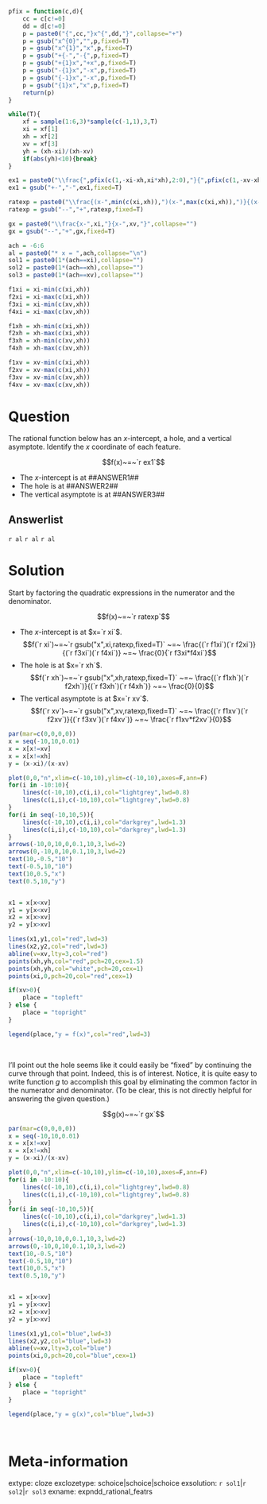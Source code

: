 ```r
pfix = function(c,d){
    cc = c[c!=0]
    dd = d[c!=0]
    p = paste0("{",cc,"}x^{",dd,"}",collapse="+")
    p = gsub("x^{0}","",p,fixed=T)
    p = gsub("x^{1}","x",p,fixed=T)
    p = gsub("+{-","-{",p,fixed=T)
    p = gsub("+{1}x","+x",p,fixed=T)
    p = gsub("-{1}x","-x",p,fixed=T)
    p = gsub("{-1}x","-x",p,fixed=T)
    p = gsub("{1}x","x",p,fixed=T)
    return(p)
}

while(T){
    xf = sample(1:6,3)*sample(c(-1,1),3,T)
    xi = xf[1]
    xh = xf[2]
    xv = xf[3]
    yh = (xh-xi)/(xh-xv)
    if(abs(yh)<10){break}
}

ex1 = paste0("\\frac{",pfix(c(1,-xi-xh,xi*xh),2:0),"}{",pfix(c(1,-xv-xh,xv*xh),2:0),"}",collapse="")
ex1 = gsub("+-","-",ex1,fixed=T)

ratexp = paste0("\\frac{(x-",min(c(xi,xh)),")(x-",max(c(xi,xh)),")}{(x-",min(c(xv,xh)),")(x-",max(c(xv,xh)),")}",collapse="")
ratexp = gsub("--","+",ratexp,fixed=T)

gx = paste0("\\frac{x-",xi,"}{x-",xv,"}",collapse="")
gx = gsub("--","+",gx,fixed=T)

ach = -6:6
al = paste0("* x = ",ach,collapse="\n")
sol1 = paste0(1*(ach==xi),collapse="")
sol2 = paste0(1*(ach==xh),collapse="")
sol3 = paste0(1*(ach==xv),collapse="")

f1xi = xi-min(c(xi,xh))
f2xi = xi-max(c(xi,xh))
f3xi = xi-min(c(xv,xh))
f4xi = xi-max(c(xv,xh))

f1xh = xh-min(c(xi,xh))
f2xh = xh-max(c(xi,xh))
f3xh = xh-min(c(xv,xh))
f4xh = xh-max(c(xv,xh))

f1xv = xv-min(c(xi,xh))
f2xv = xv-max(c(xi,xh))
f3xv = xv-min(c(xv,xh))
f4xv = xv-max(c(xv,xh))

```

Question
========

The rational function below has an $x$-intercept, a hole, and a vertical asymptote. Identify the $x$ coordinate of each feature.

$$f(x)~=~`r ex1`$$

* The $x$-intercept is at ##ANSWER1##
* The hole is at ##ANSWER2##
* The vertical asymptote is at ##ANSWER3##

Answerlist
--------

`r al`
`r al`
`r al`

Solution
========

Start by factoring the quadratic expressions in the numerator and the denominator.

$$f(x)~=~`r ratexp`$$

* The $x$-intercept is at $x=`r xi`$.
$$f(`r xi`)~=~`r gsub("x",xi,ratexp,fixed=T)` ~=~ \frac{(`r f1xi`)(`r f2xi`)}{(`r f3xi`)(`r f4xi`)} ~=~ \frac{0}{`r f3xi*f4xi`}$$
* The hole is at $x=`r xh`$.
$$f(`r xh`)~=~`r gsub("x",xh,ratexp,fixed=T)` ~=~ \frac{(`r f1xh`)(`r f2xh`)}{(`r f3xh`)(`r f4xh`)} ~=~ \frac{0}{0}$$
* The vertical asymptote is at $x=`r xv`$.
$$f(`r xv`)~=~`r gsub("x",xv,ratexp,fixed=T)` ~=~ \frac{(`r f1xv`)(`r f2xv`)}{(`r f3xv`)(`r f4xv`)} ~=~ \frac{`r f1xv*f2xv`}{0}$$

```r
par(mar=c(0,0,0,0))
x = seq(-10,10,0.01)
x = x[x!=xv]
x = x[x!=xh]
y = (x-xi)/(x-xv)

plot(0,0,"n",xlim=c(-10,10),ylim=c(-10,10),axes=F,ann=F)
for(i in -10:10){
    lines(c(-10,10),c(i,i),col="lightgrey",lwd=0.8)
    lines(c(i,i),c(-10,10),col="lightgrey",lwd=0.8)
}
for(i in seq(-10,10,5)){
    lines(c(-10,10),c(i,i),col="darkgrey",lwd=1.3)
    lines(c(i,i),c(-10,10),col="darkgrey",lwd=1.3)
}
arrows(-10,0,10,0,0.1,10,3,lwd=2)
arrows(0,-10,0,10,0.1,10,3,lwd=2)
text(10,-0.5,"10")
text(-0.5,10,"10")
text(10,0.5,"x")
text(0.5,10,"y")


x1 = x[x<xv]
y1 = y[x<xv]
x2 = x[x>xv]
y2 = y[x>xv]

lines(x1,y1,col="red",lwd=3)
lines(x2,y2,col="red",lwd=3)
abline(v=xv,lty=3,col="red")
points(xh,yh,col="red",pch=20,cex=1.5)
points(xh,yh,col="white",pch=20,cex=1)
points(xi,0,pch=20,col="red",cex=1)

if(xv>0){
    place = "topleft"
} else {
    place = "topright"
}

legend(place,"y = f(x)",col="red",lwd=3)


```
\



I'll point out the hole seems like it could easily be "fixed" by continuing the curve through that point. Indeed, this is of interest. Notice, it is quite easy to write function $g$ to accomplish this goal by eliminating the common factor in the numerator and denominator. (To be clear, this is not directly helpful for answering the given question.)

$$g(x)~=~`r gx`$$

```r
par(mar=c(0,0,0,0))
x = seq(-10,10,0.01)
x = x[x!=xv]
x = x[x!=xh]
y = (x-xi)/(x-xv)

plot(0,0,"n",xlim=c(-10,10),ylim=c(-10,10),axes=F,ann=F)
for(i in -10:10){
    lines(c(-10,10),c(i,i),col="lightgrey",lwd=0.8)
    lines(c(i,i),c(-10,10),col="lightgrey",lwd=0.8)
}
for(i in seq(-10,10,5)){
    lines(c(-10,10),c(i,i),col="darkgrey",lwd=1.3)
    lines(c(i,i),c(-10,10),col="darkgrey",lwd=1.3)
}
arrows(-10,0,10,0,0.1,10,3,lwd=2)
arrows(0,-10,0,10,0.1,10,3,lwd=2)
text(10,-0.5,"10")
text(-0.5,10,"10")
text(10,0.5,"x")
text(0.5,10,"y")


x1 = x[x<xv]
y1 = y[x<xv]
x2 = x[x>xv]
y2 = y[x>xv]

lines(x1,y1,col="blue",lwd=3)
lines(x2,y2,col="blue",lwd=3)
abline(v=xv,lty=3,col="blue")
points(xi,0,pch=20,col="blue",cex=1)

if(xv>0){
    place = "topleft"
} else {
    place = "topright"
}

legend(place,"y = g(x)",col="blue",lwd=3)

```
\

Meta-information
============
extype: cloze
exclozetype: schoice|schoice|schoice
exsolution: `r sol1`|`r sol2`|`r sol3`
exname: expndd_rational_featrs
